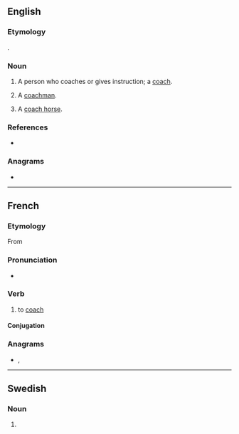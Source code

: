 ==English==

===Etymology===
{{affix|en|coach|-er|id2=agent noun}}.

===Noun===
{{en-noun}}

# A person who coaches or gives instruction; a [[coach]].
# {{lb|en|obsolete}} A [[coachman]].
# A [[coach horse]].

===References===
* {{R:Webster NCD 1967}}

===Anagrams===
* {{anagrams|en|a=accehor|caroche}}

----

==French==

===Etymology===
From {{etyl|en|fr}} {{m|en|coach}}

===Pronunciation===
* {{fr-IPA|cautcher}}

===Verb===
{{fr-verb}}

# {{lb|fr|sports}} to [[coach]]

====Conjugation====
{{fr-conj-auto|pron=cautcher}}

===Anagrams===
* {{l|fr|cochera}}, {{l|fr|écorcha}}

----

==Swedish==

===Noun===
{{head|sv|noun form}}

# {{sv-noun-form-indef-pl|coach}}